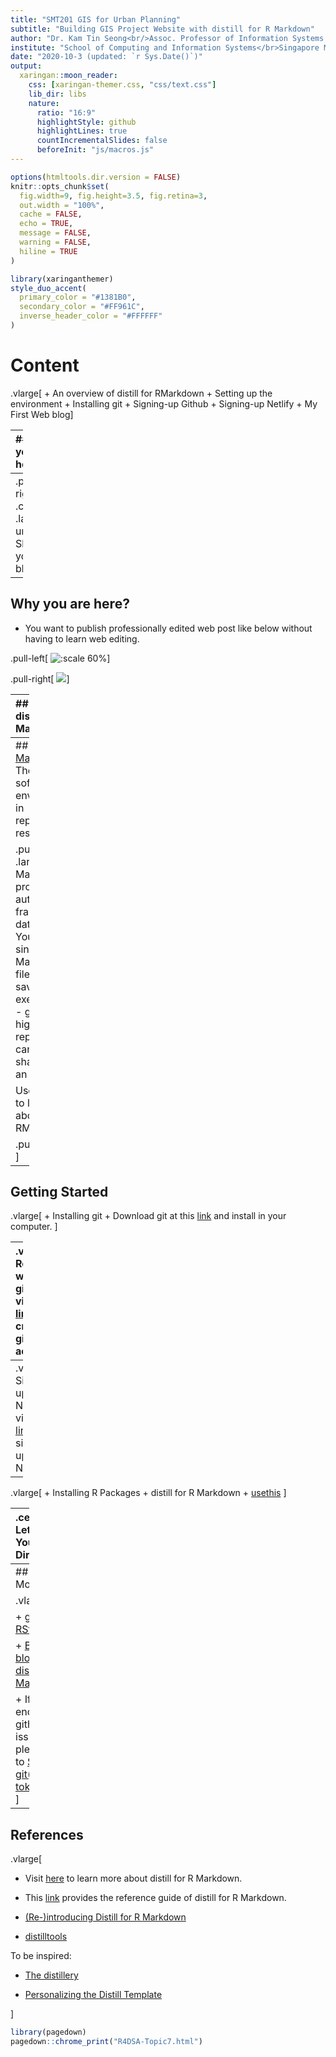 ```yaml
---
title: "SMT201 GIS for Urban Planning"
subtitle: "Building GIS Project Website with distill for R Markdown"
author: "Dr. Kam Tin Seong<br/>Assoc. Professor of Information Systems (Practice)"
institute: "School of Computing and Information Systems</br>Singapore Management University"
date: "2020-10-3 (updated: `r Sys.Date()`)"
output:
  xaringan::moon_reader:
    css: [xaringan-themer.css, "css/text.css"]
    lib_dir: libs
    nature:
      ratio: "16:9"
      highlightStyle: github
      highlightLines: true
      countIncrementalSlides: false
      beforeInit: "js/macros.js"
---
```


```r
options(htmltools.dir.version = FALSE)
knitr::opts_chunk$set(
  fig.width=9, fig.height=3.5, fig.retina=3,
  out.width = "100%",
  cache = FALSE,
  echo = TRUE,
  message = FALSE, 
  warning = FALSE,
  hiline = TRUE
)
```

```r
library(xaringanthemer)
style_duo_accent(
  primary_color = "#1381B0",
  secondary_color = "#FF961C",
  inverse_header_color = "#FFFFFF"
)
```

# Content

.vlarge[
+ An overview of distill for RMarkdown
+ Setting up the environment
  + Installing git
  + Signing-up Github
  + Signing-up Netlify
+ My First Web blog
]

---
## Why you are here?

.pull-left[
.large[
In Business: Show me your business card!]

![:scale 75%](img/image1.jpg)
]

--
.pull-right[
.center[
.large[
In university: Show me your blog!]
![](img/image2.jpg)
]]

---
## Why you are here?

+ You want to publish professionally edited web post like below without having to learn web editing.

.pull-left[
![:scale 60%](img/image3a.jpg)
]

.pull-right[
![](img/image3b.jpg)
]

---
## What is distill for R Markdown?

.large[
Distill for R Markdown is a web publishing format optimized for scientific and technical communication. Distill articles include:

+ Reader-friendly typography that adapts well to mobile devices.
+ Features essential to technical writing like LaTeX math, citations, and footnotes.
+ Flexible figure layout options (e.g. displaying figures at a larger width than the article text).
+ Attractively rendered tables with optional support for pagination.
+ Support for a wide variety of diagramming tools for illustrating concepts.
+ The ability to incorporate JavaScript and D3-based interactive visualizations.
+ A variety of ways to publish articles, including support for publishing sets of articles as a [Distill website](https://distill.pub/2020/communicating-with-interactive-articles/) or as a [Distill blog](https://blogs.rstudio.com/ai/?_ga=2.77907540.1548782515.1631147933-1670780590.1620114500).]

.small[
Reference: [distill for RMarkdown](https://rstudio.github.io/distill/)
]

---
## [R Markdown](https://rmarkdown.rstudio.com/): The R software environment in reproducible research

.pull-left[
.large[
R Markdown provides an authoring framework for data science. You can use a single R Markdown file to both:
- save and execute code
- generate high quality reports that can be shared with an audience

Use this [link](https://rmarkdown.rstudio.com/index.html) to learn more about RMarkdown.]]

.pull-right[
![](img/image5.png)
]



---
## Getting Started

.vlarge[
+ Installing git
  + Download git at this [link](https://git-scm.com/downloads) and install in your computer. 
]

--
.vlarge[
+ Register with github
  + visit this [link](https://github.com/) and create a github account.
]

--
.vlarge[
+ Signing up at Netlify
  + visit this [link](https://www.netlify.com/) and signing up with Netlify.
]

--
.vlarge[
+ Installing R Packages
  + distill for R Markdown
  + [usethis](https://usethis.r-lib.org/) 
]


---
.center[
## Let's Get Your Hands Dirty!

![](img/image4.jpg)
]


---
## To Learn More:

.vlarge[

+ [git in RStudio](https://r4dsa.netlify.app/posts/2021-05-22-git-in-rstudio/)

+ [Building a blog with distill for R Markdown](https://r4dsa.netlify.app/posts/2021-05-21-building-a-blog-with-distill-for-r-markdown/)

+ If you encountered github token issue, please refer to [Solving git(GitHub) token issue](https://r4dsa.netlify.app/posts/2021-05-23-git-token/)   ] 

---
## References

.vlarge[

+ Visit [here](https://rstudio.github.io/distill/) to learn more about distill for R Markdown.

+ This [link](https://pkgs.rstudio.com/distill/reference/index.html) provides the reference guide of distill for R Markdown.

+ [(Re-)introducing Distill for R Markdown](https://blog.rstudio.com/2020/12/07/distill/)

+ [distilltools](https://ellakaye.github.io/distilltools/) 

To be inspired:

+ [The distillery](https://jhelvy.github.io/distillery/index.html)

+ [Personalizing the Distill Template](https://www.ericekholm.com/posts/2021-04-02-personalizing-the-distill-template/)

]

```r
library(pagedown)
pagedown::chrome_print("R4DSA-Topic7.html")
```



